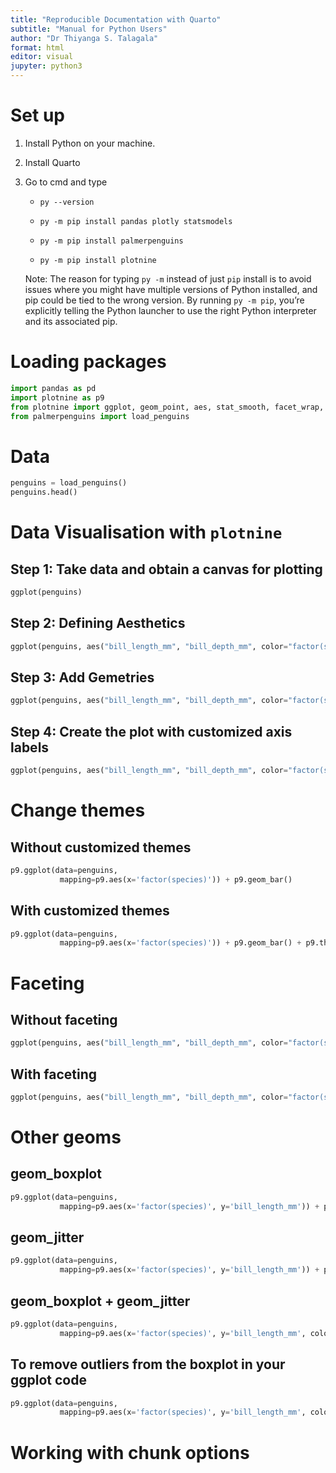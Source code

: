 ```yaml
---
title: "Reproducible Documentation with Quarto"
subtitle: "Manual for Python Users"
author: "Dr Thiyanga S. Talagala"
format: html
editor: visual
jupyter: python3
---
```


# Set up

1.  Install Python on your machine.

2.  Install Quarto

3.  Go to cmd and type

    -   `py --version`

    -   `py -m pip install pandas plotly statsmodels`

    -   `py -m pip install palmerpenguins`

    -   `py -m pip install plotnine`

    Note: The reason for typing `py -m` instead of just `pip` install is to avoid issues where you might have multiple versions of Python installed, and pip could be tied to the wrong version. By running `py -m pip`, you're explicitly telling the Python launcher to use the right Python interpreter and its associated pip.

# Loading packages

```python
import pandas as pd
import plotnine as p9 
from plotnine import ggplot, geom_point, aes, stat_smooth, facet_wrap, labs
from palmerpenguins import load_penguins
```

# Data

```python
penguins = load_penguins()
penguins.head()
```

# Data Visualisation with `plotnine`

## Step 1: Take data and obtain a canvas for plotting

```python
ggplot(penguins)

```

## Step 2: Defining Aesthetics

```python
ggplot(penguins, aes("bill_length_mm", "bill_depth_mm", color="factor(species)"))
```

## Step 3: Add Gemetries

```python
ggplot(penguins, aes("bill_length_mm", "bill_depth_mm", color="factor(species)")) +  geom_point()
```

## Step 4: Create the plot with customized axis labels

```python
ggplot(penguins, aes("bill_length_mm", "bill_depth_mm", color="factor(species)")) +  geom_point()  + labs(x="Bill Length (mm)", y="Bill Depth (mm)")
```

# Change themes

## Without customized themes

```python
p9.ggplot(data=penguins,
           mapping=p9.aes(x='factor(species)')) + p9.geom_bar() 
```

## With customized themes

```python
p9.ggplot(data=penguins,
           mapping=p9.aes(x='factor(species)')) + p9.geom_bar() + p9.theme_bw() + p9.theme(axis_text_x = p9.element_text(angle=90))
```

# Faceting

## Without faceting

```python
ggplot(penguins, aes("bill_length_mm", "bill_depth_mm", color="factor(species)")) +  geom_point()  + labs(x="Bill Length (mm)", y="Bill Depth (mm)") 

```

## With faceting

```python
ggplot(penguins, aes("bill_length_mm", "bill_depth_mm", color="factor(species)")) +  geom_point()  + labs(x="Bill Length (mm)", y="Bill Depth (mm)") + facet_wrap("species")

```


# Other geoms

## geom_boxplot

```python
p9.ggplot(data=penguins,
           mapping=p9.aes(x='factor(species)', y='bill_length_mm')) + p9.geom_boxplot()
```

## geom_jitter

```python
p9.ggplot(data=penguins,
           mapping=p9.aes(x='factor(species)', y='bill_length_mm')) + p9.geom_jitter()
```

## geom_boxplot + geom_jitter

```python
p9.ggplot(data=penguins,
           mapping=p9.aes(x='factor(species)', y='bill_length_mm', color='factor(species)')) + p9.geom_boxplot()+ p9.geom_jitter()
```

## To remove outliers from the boxplot in your ggplot code

```python
p9.ggplot(data=penguins,
           mapping=p9.aes(x='factor(species)', y='bill_length_mm', color='factor(species)')) + p9.geom_boxplot(outlier_shape = "None")+ p9.geom_jitter()
```

# Working with chunk options

